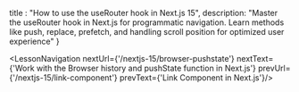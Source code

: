 
  title : "How to use the useRouter hook in Next.js 15",
  description: "Master the useRouter hook in Next.js for programmatic navigation. Learn methods like push, replace, prefetch, and handling scroll position for optimized user experience"
}


<LessonNavigation nextUrl={'/nextjs-15/browser-pushstate'} nextText={'Work with the Browser history and pushState function in Next.js'} prevUrl={'/nextjs-15/link-component'} prevText={'Link Component in Next.js'}/>
